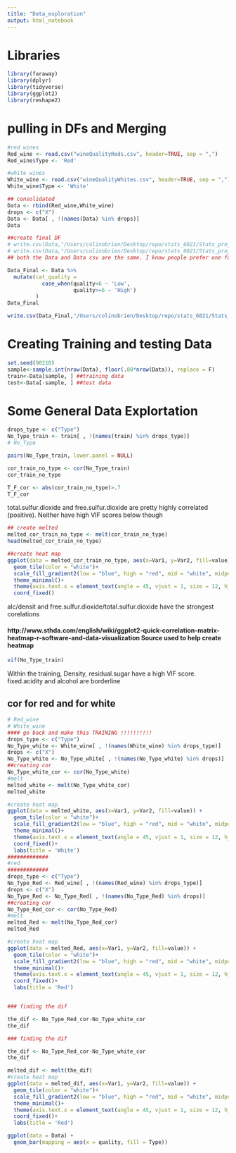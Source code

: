 ```yaml
---
title: "Data_exploration"
output: html_notebook
---
```

# Libraries
```r
library(faraway)
library(dplyr)
library(tidyverse)
library(ggplot2)
library(reshape2)
```


# pulling in DFs and Merging
```r
#red wines
Red_wine <- read.csv("wineQualityReds.csv", header=TRUE, sep = ",")
Red_wine$Type <- 'Red'

#white wines
White_wine <- read.csv("wineQualityWhites.csv", header=TRUE, sep = ",")
White_wine$Type <- 'White'

## consolidated
Data <- rbind(Red_wine,White_wine)
drops <- c("X")
Data <- Data[ , !(names(Data) %in% drops)]
Data

##create final DF
# write.csv(Data,"/Users/colinobrien/Desktop/repo/stats_6021/Stats_project_group_6/Data.csv", row.names = FALSE)
# write.csv(Data,"/Users/colinobrien/Desktop/repo/stats_6021/Stats_project_group_6/Data", row.names = FALSE)
## both the Data and Data csv are the same. I know people prefer one format vs the other so I made both

```


```r
Data_Final <- Data %>%
  mutate(cat_quality = 
           case_when(quality<6 ~ 'Low',
                     quality>=6 ~ 'High')
         )
Data_Final

write.csv(Data_Final,"/Users/colinobrien/Desktop/repo/stats_6021/Stats_project_group_6/Data.csv", row.names = FALSE)


```

# Creating Training and testing Data

```r
set.seed(90210)
sample<-sample.int(nrow(Data), floor(.80*nrow(Data)), replace = F)
train<-Data[sample, ] ##training data
test<-Data[-sample, ] ##test data


```



# Some General Data Explortation
```r

drops_type <- c("Type")
No_Type_train <- train[ , !(names(train) %in% drops_type)]
# No_Type

pairs(No_Type_train, lower.panel = NULL)
```
```r
cor_train_no_type <- cor(No_Type_train)
cor_train_no_type
```
```r
T_F_cor <- abs(cor_train_no_type)>.7
T_F_cor
```
total.sulfur.dioxide and free.sulfur.dioxide are pretty highly correlated (positive). Neither have high VIF scores below though


```r
## create melted
melted_cor_train_no_type <- melt(cor_train_no_type)
head(melted_cor_train_no_type)

##create heat map
ggplot(data = melted_cor_train_no_type, aes(x=Var1, y=Var2, fill=value)) + 
  geom_tile(color = "white")+
  scale_fill_gradient2(low = "blue", high = "red", mid = "white", midpoint = 0, limit = c(-1,1), space = "Lab", name="Pearson\nCorrelation") +
  theme_minimal()+ 
  theme(axis.text.x = element_text(angle = 45, vjust = 1, size = 12, hjust = 1))+
  coord_fixed()
```
alc/densit and free.sulfur.dioxide/total.sulfur.dioxide have the strongest corelations

#### http://www.sthda.com/english/wiki/ggplot2-quick-correlation-matrix-heatmap-r-software-and-data-visualization  Source used to help create heatmap


```r
vif(No_Type_train)
```

Within the training, Density, residual.sugar have a high VIF score. fixed.acidity and alcohol are borderline

## cor for red and for white


```r
# Red_wine
# White_wine
#### go back and make this TRAINING !!!!!!!!!!
drops_type <- c("Type")
No_Type_white <- White_wine[ , !(names(White_wine) %in% drops_type)]
drops <- c("X")
No_Type_white <- No_Type_white[ , !(names(No_Type_white) %in% drops)]
##creating cor
No_Type_white_cor <- cor(No_Type_white)
#melt
melted_white <- melt(No_Type_white_cor)
melted_white

#create heat map
ggplot(data = melted_white, aes(x=Var1, y=Var2, fill=value)) +
  geom_tile(color = "white")+
  scale_fill_gradient2(low = "blue", high = "red", mid = "white", midpoint = 0, limit = c(-1,1), space = "Lab", name="Pearson\nCorrelation") +
  theme_minimal()+
  theme(axis.text.x = element_text(angle = 45, vjust = 1, size = 12, hjust = 1))+
  coord_fixed()+
  labs(title = 'White')
#############
#red
#############
drops_type <- c("Type")
No_Type_Red <- Red_wine[ , !(names(Red_wine) %in% drops_type)]
drops <- c("X")
No_Type_Red <- No_Type_Red[ , !(names(No_Type_Red) %in% drops)]
##creating cor
No_Type_Red_cor <- cor(No_Type_Red)
#melt
melted_Red <- melt(No_Type_Red_cor)
melted_Red

#create heat map
ggplot(data = melted_Red, aes(x=Var1, y=Var2, fill=value)) +
  geom_tile(color = "white")+
  scale_fill_gradient2(low = "blue", high = "red", mid = "white", midpoint = 0, limit = c(-1,1), space = "Lab", name="Pearson\nCorrelation") +
  theme_minimal()+
  theme(axis.text.x = element_text(angle = 45, vjust = 1, size = 12, hjust = 1))+
  coord_fixed()+
  labs(title = 'Red')


### finding the dif

the_dif <- No_Type_Red_cor-No_Type_white_cor
the_dif
```


```r
### finding the dif

the_dif <- No_Type_Red_cor-No_Type_white_cor
the_dif
```
```r
melted_dif <- melt(the_dif)
#create heat map
ggplot(data = melted_dif, aes(x=Var1, y=Var2, fill=value)) +
  geom_tile(color = "white")+
  scale_fill_gradient2(low = "blue", high = "red", mid = "white", midpoint = 0, limit = c(-.5,.5), space = "Lab", name="Pearson\nCorrelation") +
  theme_minimal()+
  theme(axis.text.x = element_text(angle = 45, vjust = 1, size = 12, hjust = 1))+
  coord_fixed()+
  labs(title = 'Red')
```


```r
ggplot(data = Data) + 
  geom_bar(mapping = aes(x = quality, fill = Type))
```


#